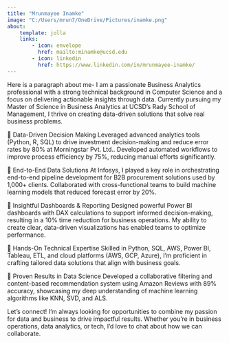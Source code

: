 ```yaml
---
title: "Mrunmayee Inamke"
image: "C:/Users/mrun7/OneDrive/Pictures/inamke.png"
about:
    template: jolla
    links: 
        - icon: envelope
          href: mailto:minamke@ucsd.edu
        - icon: linkedin
          href: https://www.linkedin.com/in/mrunmayee-inamke/
---
```


Here is a paragraph about me- 
I am a passionate Business Analytics professional with a strong technical background in Computer Science and a focus on delivering actionable insights through data. Currently pursuing my Master of Science in Business Analytics at UCSD's Rady School of Management, I thrive on creating data-driven solutions that solve real business problems.

🔹 Data-Driven Decision Making
Leveraged advanced analytics tools (Python, R, SQL) to drive investment decision-making and reduce error rates by 80% at Morningstar Pvt. Ltd.. Developed automated workflows to improve process efficiency by 75%, reducing manual efforts significantly.

🔹 End-to-End Data Solutions
At Infosys, I played a key role in orchestrating end-to-end pipeline development for B2B procurement solutions used by 1,000+ clients. Collaborated with cross-functional teams to build machine learning models that reduced forecast error by 20%.

🔹 Insightful Dashboards & Reporting
Designed powerful Power BI dashboards with DAX calculations to support informed decision-making, resulting in a 10% time reduction for business operations. My ability to create clear, data-driven visualizations has enabled teams to optimize performance.

🔹 Hands-On Technical Expertise
Skilled in Python, SQL, AWS, Power BI, Tableau, ETL, and cloud platforms (AWS, GCP, Azure), I’m proficient in crafting tailored data solutions that align with business goals.

🔹 Proven Results in Data Science
Developed a collaborative filtering and content-based recommendation system using Amazon Reviews with 89% accuracy, showcasing my deep understanding of machine learning algorithms like KNN, SVD, and ALS.

Let’s connect! I’m always looking for opportunities to combine my passion for data and business to drive impactful results. Whether you're in business operations, data analytics, or tech, I’d love to chat about how we can collaborate.